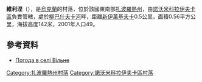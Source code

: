 {{coord|48|4|4|N|35|43|23|E|scale:100000|display=title}}

'''維利涅'''（{{lang-uk|Вільне}}），是[[烏克蘭|烏克蘭]]的村落，位於該國東南部[[扎波羅熱州|扎波羅熱州]]，由[[諾沃米科拉伊夫卡區|諾沃米科拉伊夫卡區]]負責管轄，處於[[柳巴什夫卡河|柳巴什夫卡河]]畔，距離[[新伊萬基夫卡|新伊萬基夫卡]]0.5公里，面積0.56平方公里，海拔高度142米，2001年人口49。

==參考資料==
* [http://weather.in.ua/ua/zaporozhskaja/3962 Погода в селі Вільне] {{Wayback|url=http://weather.in.ua/ua/zaporozhskaja/3962 |date=20111220152139 }}

[[Category:扎波羅熱州村落|Category:扎波羅熱州村落]]
[[Category:諾沃米科拉伊夫卡區村落|Category:諾沃米科拉伊夫卡區村落]]


{{Zaporizhia-geo-stub}}